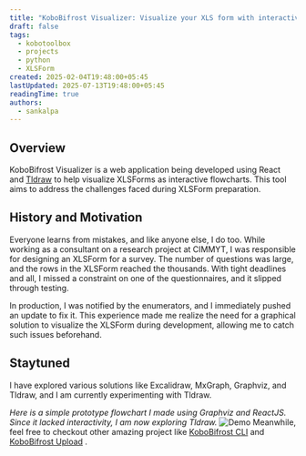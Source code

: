 ```yaml
---
title: "KoboBifrost Visualizer: Visualize your XLS form with interactive flowcharts"
draft: false
tags:
  - kobotoolbox
  - projects
  - python
  - XLSForm
created: 2025-02-04T19:48:00+05:45
lastUpdated: 2025-07-13T19:48:00+05:45
readingTime: true
authors:
  - sankalpa
---
```


## Overview

KoboBifrost Visualizer is a web application being developed using React and [Tldraw](https://tldraw.dev/) to help visualize XLSForms as interactive flowcharts. This tool aims to address the challenges faced during XLSForm preparation.

## History and Motivation

Everyone learns from mistakes, and like anyone else, I do too. While working as a consultant on a research project at CIMMYT, I was responsible for designing an XLSForm for a survey. The number of questions was large, and the rows in the XLSForm reached the thousands. With tight deadlines and all, I missed a constraint on one of the questionnaires, and it slipped through testing.

In production, I was notified by the enumerators, and I immediately pushed an update to fix it. This experience made me realize the need for a graphical solution to visualize the XLSForm during development, allowing me to catch such issues beforehand.

## Staytuned

I have explored various solutions like Excalidraw, MxGraph, Graphviz, and Tldraw, and I am currently experimenting with Tldraw.

_Here is a simple prototype flowchart I made using Graphviz and ReactJS. Since it lacked interactivity, I am now exploring Tldraw._
![Demo](../../../../assets/projects/kobobifrost-visualizer--demo.png)
Meanwhile, feel free to checkout other amazing project like [KoboBifrost CLI](../../projects/kobobifrost-cli) and [KoboBifrost Upload](../../projects/kobobifrost-upload) .
